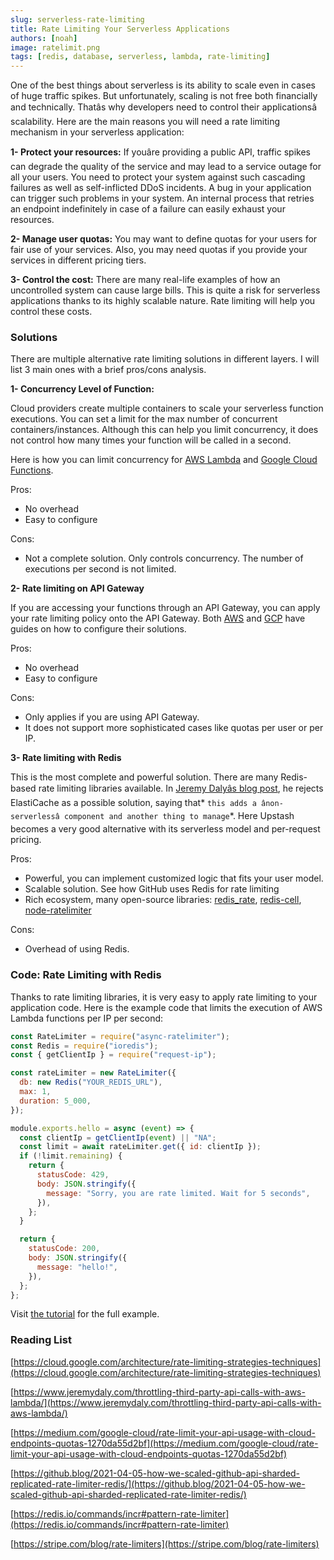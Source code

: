 ```yaml
---
slug: serverless-rate-limiting
title: Rate Limiting Your Serverless Applications
authors: [noah]
image: ratelimit.png
tags: [redis, database, serverless, lambda, rate-limiting]
---
```


One of the best things about serverless is its ability to scale even in cases of huge traffic spikes. But unfortunately, scaling is not free both financially and technically. Thatâs why developers need to control their applicationsâ scalability. Here are the main reasons you will need a rate limiting mechanism in your serverless application:

**1- Protect your resources:** If youâre providing a public API, traffic spikes can degrade the quality of the service and may lead to a service outage for all your users. You need to protect your system against such cascading failures as well as self-inflicted DDoS incidents. A bug in your application can trigger such problems in your system. An internal process that retries an endpoint indefinitely in case of a failure can easily exhaust your resources.

**2- Manage user quotas:** You may want to define quotas for your users for fair use of your services. Also, you may need quotas if you provide your services in different pricing tiers.

**3- Control the cost:** There are many real-life examples of how an uncontrolled system can cause large bills. This is quite a risk for serverless applications thanks to its highly scalable nature. Rate limiting will help you control these costs.

### Solutions

There are multiple alternative rate limiting solutions in different layers. I will list 3 main ones with a brief pros/cons analysis.

**1- Concurrency Level of Function:**

Cloud providers create multiple containers to scale your serverless function executions. You can set a limit for the max number of concurrent containers/instances. Although this can help you limit concurrency, it does not control how many times your function will be called in a second.

Here is how you can limit concurrency for [AWS Lambda](https://aws.amazon.com/blogs/compute/managing-aws-lambda-function-concurrency/) and [Google Cloud Functions](https://cloud.google.com/functions/docs/max-instances#setting_max_instances_limits).

Pros:

- No overhead
- Easy to configure

Cons:

- Not a complete solution. Only controls concurrency. The number of executions per second is not limited.

**2- Rate limiting on API Gateway**

If you are accessing your functions through an API Gateway, you can apply your rate limiting policy onto the API Gateway. Both [AWS](https://docs.aws.amazon.com/apigateway/latest/developerguide/api-gateway-request-throttling.html) and [GCP](https://medium.com/google-cloud/rate-limit-your-api-usage-with-cloud-endpoints-quotas-1270da55d2bf) have guides on how to configure their solutions.

Pros:

- No overhead
- Easy to configure

Cons:

- Only applies if you are using API Gateway.
- It does not support more sophisticated cases like quotas per user or per IP.

**3- Rate limiting with Redis**

This is the most complete and powerful solution. There are many Redis-based rate limiting libraries available. In [Jeremy Dalyâs blog post](https://www.jeremydaly.com/throttling-third-party-api-calls-with-aws-lambda/), he rejects ElastiCache as a possible solution, saying that* `this adds a ânon-serverlessâ component and another thing to manage`*. Here Upstash becomes a very good alternative with its serverless model and per-request pricing.

Pros:

- Powerful, you can implement customized logic that fits your user model.
- Scalable solution. See how GitHub uses Redis for rate limiting
- Rich ecosystem, many open-source libraries: [redis_rate](https://github.com/go-redis/redis_rate), [redis-cell](https://github.com/brandur/redis-cell), [node-ratelimiter](https://github.com/tj/node-ratelimiter)

Cons:

- Overhead of using Redis.

### Code: Rate Limiting with Redis

Thanks to rate limiting libraries, it is very easy to apply rate limiting to your application code. Here is the example code that limits the execution of AWS Lambda functions per IP per second:

```javascript
const RateLimiter = require("async-ratelimiter");
const Redis = require("ioredis");
const { getClientIp } = require("request-ip");

const rateLimiter = new RateLimiter({
  db: new Redis("YOUR_REDIS_URL"),
  max: 1,
  duration: 5_000,
});

module.exports.hello = async (event) => {
  const clientIp = getClientIp(event) || "NA";
  const limit = await rateLimiter.get({ id: clientIp });
  if (!limit.remaining) {
    return {
      statusCode: 429,
      body: JSON.stringify({
        message: "Sorry, you are rate limited. Wait for 5 seconds",
      }),
    };
  }

  return {
    statusCode: 200,
    body: JSON.stringify({
      message: "hello!",
    }),
  };
};
```

Visit [the tutorial](/docs/tutorials/rate-limiting) for the full example.

### Reading List

[https://cloud.google.com/architecture/rate-limiting-strategies-techniques](https://cloud.google.com/architecture/rate-limiting-strategies-techniques)

[https://www.jeremydaly.com/throttling-third-party-api-calls-with-aws-lambda/](https://www.jeremydaly.com/throttling-third-party-api-calls-with-aws-lambda/)

[https://medium.com/google-cloud/rate-limit-your-api-usage-with-cloud-endpoints-quotas-1270da55d2bf](https://medium.com/google-cloud/rate-limit-your-api-usage-with-cloud-endpoints-quotas-1270da55d2bf)

[https://github.blog/2021-04-05-how-we-scaled-github-api-sharded-replicated-rate-limiter-redis/](https://github.blog/2021-04-05-how-we-scaled-github-api-sharded-replicated-rate-limiter-redis/)

[https://redis.io/commands/incr#pattern-rate-limiter](https://redis.io/commands/incr#pattern-rate-limiter)

[https://stripe.com/blog/rate-limiters](https://stripe.com/blog/rate-limiters)